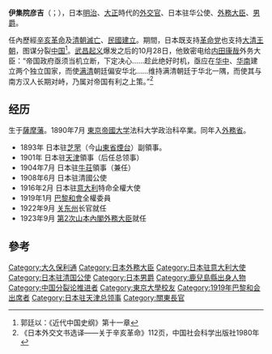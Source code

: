 {{Infobox_President
|original_name =
|image =Hikokichi Ijuin.jpg
|smallimage =
|caption = 
|country = {{JPN}}
|order = 第7任
|office = 关东州长官
|term_start =1922年9月8日
|term_end =1923年9月19日
|predecessor =[[山县伊三郎|山县伊三郎]]
|successor = [[儿玉秀雄|儿玉秀雄]]
|birth_date = 1864年7月22日
|birth_place =[[萨摩藩|萨摩藩]][[鹿兒島縣|鹿兒島]]
|death_date = 1924年4月26日（59岁）
|death_place = {{JAP}}[[東京|東京]]
}}

'''伊集院彦吉'''（{{jpn|j=伊集院彦吉|hg=いじゅういん ひこきち|rm=Ijūin Hikokichi}}；{{bd|1864年|7月22日|1924年|4月26日|Ijuin, Hikokichi}}），日本[[明治|明治]]、[[大正|大正]]時代的[[外交官|外交官]]、日本驻华公使、[[外務大臣_(日本)|外務大臣]]、[[男爵|男爵]]。

任內歷經[[辛亥革命|辛亥革命]]及[[清朝滅亡|清朝滅亡]]、[[中華民國歷史#建國之初|民國建立]]。期間，日本既支持[[革命党|革命党]]也支持[[清朝|大清王朝]]，图谋分裂[[中国|中国]]<ref>郭廷以：《近代中国史纲》第十一章</ref>。[[武昌起义|武昌起义]]爆发之后的10月28日，他致密电给[[内田康哉|内田康哉]]外务大臣：“帝国政府亟须当机立断，下定决心……趁此绝好时机，亟应在[[华中|华中]]、[[华南|华南]]建立两个独立国家，而使[[满清|满清]]朝廷偏安华北……维持满清朝廷于华北一隅，而使其与南方汉人长期对峙，乃属对帝国有利之上策。”<ref>《日本外交文书选译——关于辛亥革命》112页，中国社会科学出版社1980年</ref>

==经历==
生于[[薩摩藩|薩摩藩]]。1890年7月 [[東京大学|東京帝國大学]]法科大学政治科卒業。同年入[[日本外務省|外務省]]。

*1893年 日本驻[[芝罘|芝罘]]（今[[山東省|山東省]][[煙台|煙台]]）副領事。
*1901年 日本驻[[天津|天津]]領事（后任总领事）
*1904年7月 日本驻[[营口|牛荘]]領事（兼任）
*1908年6月 日本驻清國公使
*1916年2月 日本驻[[意大利|意大利]]特命全權大使
*1919年1月 [[巴黎和會_(1919年)|巴黎和會]]全權委員
*1922年9月 [[关东州|关东州]]长官就任
*1923年9月 [[第2次山本內閣|第2次山本內閣]][[外務大臣_(日本)|外務大臣]]就任

==參考==
{{reflist}}

{{leader|[[山县伊三郎|山县伊三郎]]|关东厅长官
'''1922年9月8日—1923年9月19日'''|[[儿玉秀雄|儿玉秀雄]]}}

{{关东州最高行政长官}}
{{外務大臣}}
{{日本駐華大使|1908年—1913年|華公使}}
{{关东州最高行政长官}}

{{DEFAULTSORT:Ijuin, Hikokichi}}
[[Category:大久保利通|Category:大久保利通]]
[[Category:日本外務大臣|Category:日本外務大臣]]
[[Category:日本驻意大利大使|Category:日本驻意大利大使]]
[[Category:日本驻清国公使|Category:日本驻清国公使]]
[[Category:日本男爵|Category:日本男爵]]
[[Category:鹿兒島縣出身人物|Category:鹿兒島縣出身人物]]
[[Category:中国分裂论推进者|Category:中国分裂论推进者]]
[[Category:東京大學校友|Category:東京大學校友]]
[[Category:1919年巴黎和会出席者|Category:1919年巴黎和会出席者]]
[[Category:日本驻天津总领事|Category:日本驻天津总领事]]
[[Category:關東長官|Category:關東長官]]